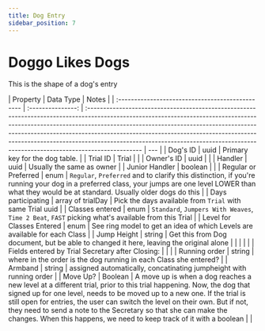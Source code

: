 ```yaml
---
title: Dog Entry
sidebar_position: 7
---
```


# Doggo Likes Dogs

This is the shape of a dog's entry

| Property                                         |     Data Type     | Notes                                                                                                                                                                                                                                                                                                                                                                                                                    |
| :----------------------------------------------- | :---------------: | :----------------------------------------------------------------------------------------------------------------------------------------------------------------------------------------------------------------------------------------------------------------------------------------------------------------------------------------------------------------------------------------------------------------------- | --- |
| Dog's ID                                         |       uuid        | Primary key for the dog table.                                                                                                                                                                                                                                                                                                                                                                                           |
| Trial ID                                         |       Trial       |                                                                                                                                                                                                                                                                                                                                                                                                                          |
| Owner's ID                                       |       uuid        |                                                                                                                                                                                                                                                                                                                                                                                                                          |
| Handler                                          |       uuid        | Usually the same as owner                                                                                                                                                                                                                                                                                                                                                                                                |
| Junior Handler                                   |      boolean      |                                                                                                                                                                                                                                                                                                                                                                                                                          |
| Regular or Preferred                             |       enum        | `Regular`, `Preferred` and to clarify this distinction, if you're running your dog in a preferred class, your jumps are one level LOWER than what they would be at standard. Usually older dogs do this                                                                                                                                                                                                                  |
| Days participating                               | array of trialDay | Pick the days available from `Trial` with same Trial uuid                                                                                                                                                                                                                                                                                                                                                                |
| Classes entered                                  |       enum        | `Standard`, `Jumpers With Weaves`, `Time 2 Beat`, `FAST` picking what's available from this Trial                                                                                                                                                                                                                                                                                                                        |
| Level for Classes Entered                        |       enum        | See ring model to get an idea of which Levels are available for each Class                                                                                                                                                                                                                                                                                                                                               |
| Jump Height                                      |      string       | Get this from Dog document, but be able to changed it here, leaving the original alone                                                                                                                                                                                                                                                                                                                                   |
|                                                  |                   |                                                                                                                                                                                                                                                                                                                                                                                                                          |
| Fields entered by Trial Secretary after Closing: |                   |                                                                                                                                                                                                                                                                                                                                                                                                                          |
| Running order                                    |      string       | where in the order is the dog running in each Class she entered?                                                                                                                                                                                                                                                                                                                                                         |
| Armband                                          |      string       | assigned automatically, concatinating jumpheight with running order                                                                                                                                                                                                                                                                                                                                                      |
| Move Up?                                         |      Boolean      | A move up is when a dog reaches a new level at a different trial, prior to this trial happening. Now, the dog that signed up for one level, needs to be moved up to a new one. If the trial is still open for entries, the user can switch the level on their own. But if not, they need to send a note to the Secretary so that she can make the changes. When this happens, we need to keep track of it with a boolean |     |
